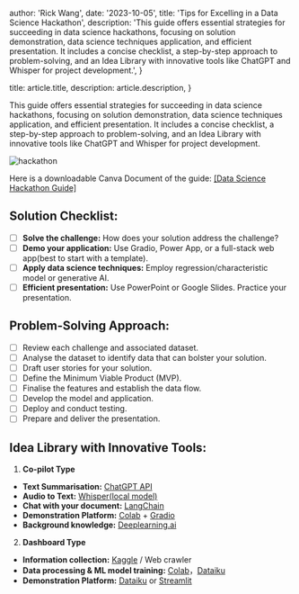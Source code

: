 
  author: 'Rick Wang',
  date: '2023-10-05',
  title: 'Tips for Excelling in a Data Science Hackathon',
  description:
    'This guide offers essential strategies for succeeding in data science hackathons, focusing on solution demonstration, data science techniques application, and efficient presentation. It includes a concise checklist, a step-by-step approach to problem-solving, and an Idea Library with innovative tools like ChatGPT and Whisper for project development.',
}

  title: article.title,
  description: article.description,
}


This guide offers essential strategies for succeeding in data science hackathons, focusing on solution demonstration, data science techniques application, and efficient presentation. It includes a concise checklist, a step-by-step approach to problem-solving, and an Idea Library with innovative tools like ChatGPT and Whisper for project development.

<Image src={hackathon} alt="hackathon" />

Here is a downloadable Canva Document of the guide: <a href="https://www.canva.com/design/DAFxxdEn72A/3bzOl_5cCmV1qbsGDxulPw/edit?utm_content=DAFxxdEn72A&utm_campaign=designshare&utm_medium=link2&utm_source=sharebutton" target="_blank"> [Data Science Hackathon Guide] </a>

## Solution Checklist:
- [ ] **Solve the challenge:** How does your solution address the challenge?
- [ ] **Demo your application:** Use Gradio, Power App, or a full-stack web app(best to start with a template).
- [ ] **Apply data science techniques:** Employ regression/characteristic model or generative AI.
- [ ] **Efficient presentation:** Use PowerPoint or Google Slides. Practice your presentation.

## Problem-Solving Approach:
- [ ] Review each challenge and associated dataset.
- [ ] Analyse the dataset to identify data that can bolster your solution.
- [ ] Draft user stories for your solution.
- [ ] Define the Minimum Viable Product (MVP).
- [ ] Finalise the features and establish the data flow.
- [ ] Develop the model and application.
- [ ] Deploy and conduct testing.
- [ ] Prepare and deliver the presentation.

## Idea Library with Innovative Tools:

1. **Co-pilot Type**
- **Text Summarisation:** <a href="https://openai.com/product" target="_blank">ChatGPT API</a>
- **Audio to Text:** <a href="https://openai.com/research/whisper" target="_blank">Whisper(local model)</a>
- **Chat with your document:** <a href="https://www.langchain.com/" target="_blank">LangChain</a>
- **Demonstration Platform:** <a href="https://colab.google/" target="_blank">Colab</a> + <a href="https://www.gradio.app/" target="_blank">Gradio</a>
- **Background knowledge:** <a href="https://www.deeplearning.ai/short-courses/" target="_blank">Deeplearning.ai</a>
2. **Dashboard Type**
- **Information collection:** <a href="https://www.kaggle.com/" target="_blank">Kaggle</a> / Web crawler
- **Data processing & ML model training:** <a href="https://colab.google/" target="_blank">Colab</a>，<a href="https://www.dataiku.com/" target="_blank">Dataiku</a>
- **Demonstration Platform:** <a href="https://www.dataiku.com/" target="_blank">Dataiku</a> or <a href="https://streamlit.io/" target="_blank">Streamlit</a> 